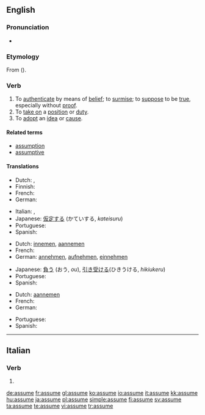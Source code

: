 ==English==

===Pronunciation===
* {{audio|en-us-assume.ogg|Audio (US)}}

===Etymology===
From {{etyl|la}} {{term|assumere|lang=la}} ({{prefix|ad|sumere|lang=la}}).

===Verb===
{{en-verb|assum|ing}}

# To [[authenticate]] by means of [[belief]]; to [[surmise]]; to [[suppose]] to be [[true]], especially without [[proof]].
# To [[take on]] a [[position]] or [[duty]].
# To [[adopt]] an [[idea]] or [[cause]].

====Related terms====
* [[assumption]]
* [[assumptive]]

====Translations====
{{trans-top|authenticate by means of belief}}
* Dutch: {{t+|nl|aannemen}}, {{t|nl|veronderstellen}}
* Finnish: {{t+|fi|olettaa}}
* French: {{t+|fr|supposer}}
* German: {{t+|de|annehmen}}
{{trans-mid}}
* Italian: {{t-|it|presupporre}}, {{t+|it|ritenere}}
* Japanese: [[仮定する]] (かていする, ''kateisuru'')
* Portuguese: {{t+|pt|supor}}
* Spanish: {{t-|es|suponer}}
{{trans-bottom}}

{{trans-top|take on a position}}
* Dutch: [[innemen]], [[aannemen]]
* French: {{t+|fr|assumer}}
* German: [[annehmen]], [[aufnehmen]], [[einnehmen]]
{{trans-mid}}
* Japanese: [[負う]] (おう, ''ou''), [[引き受ける]](ひきうける, ''hikiukeru'')
* Portuguese: {{t-|pt|assumir}}
* Spanish: {{t-|es|asumir}}
{{trans-bottom}}

{{trans-top|adopt an idea}}
* Dutch: [[aannemen]]
* French: {{t+|fr|assumer}}
* German: {{t+|de|annehmen}}
{{trans-mid}}
* Portuguese: {{t+|pt|admitir}}
* Spanish: {{t-|es|asumir}}
{{trans-bottom}}

----

==Italian==

===Verb===
{{infl|it|verb form}}

# {{form of|[[third-person|Third-person]] [[singular]] [[present tense]]|[[assumere#Italian|assumere]]|lang=Italian}}

[[de:assume]]
[[fr:assume]]
[[gl:assume]]
[[ko:assume]]
[[io:assume]]
[[it:assume]]
[[kk:assume]]
[[hu:assume]]
[[ja:assume]]
[[pl:assume]]
[[simple:assume]]
[[fi:assume]]
[[sv:assume]]
[[ta:assume]]
[[te:assume]]
[[vi:assume]]
[[tr:assume]]